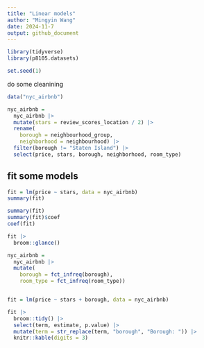 ```yaml
---
title: "Linear models"
author: "Mingyin Wang"
date: 2024-11-7
output: github_document
---
```


```r
library(tidyverse)
library(p8105.datasets)

set.seed(1)
```

do some cleanining 
```r
data("nyc_airbnb")

nyc_airbnb = 
  nyc_airbnb |> 
  mutate(stars = review_scores_location / 2) |> 
  rename(
    borough = neighbourhood_group,
    neighborhood = neighbourhood) |> 
  filter(borough != "Staten Island") |> 
  select(price, stars, borough, neighborhood, room_type)
```

## fit some models

```r

fit = lm(price ~ stars, data = nyc_airbnb)
summary(fit)
```


```r
summary(fit)
summary(fit)$coef
coef(fit)
```


```r
fit |> 
  broom::glance()
```


```r
nyc_airbnb = 
  nyc_airbnb |> 
  mutate(
    borough = fct_infreq(borough),
    room_type = fct_infreq(room_type))


fit = lm(price ~ stars + borough, data = nyc_airbnb)

fit |> 
  broom::tidy() |> 
  select(term, estimate, p.value) |> 
  mutate(term = str_replace(term, "borough", "Borough: ")) |> 
  knitr::kable(digits = 3)
```


```r
```


```r
```


```r
```


```r
```


```r
```


```r
```


```r
```


```r
```


```r
```


```r
```

